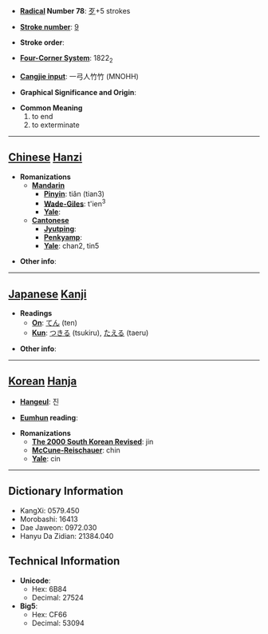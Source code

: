 * '''[[Wiktionary:Chinese radical index| Radical]] Number 78''': [[Wiktionary:Chinese radical index 歹|歹]]+5 strokes

* '''[[Wiktionary:Chinese total strokes index|Stroke number]]''': [[Wiktionary:Chinese total strokes index 9|9]]

* '''Stroke order''': 

* '''[[Wiktionary:Chinese four corner index|Four-Corner System]]''': 1822<sub>2</sub>

* '''[[Wiktionary:Chinese Cangjie index|Cangjie input]]''': 一弓人竹竹 (MNOHH)

* '''Graphical Significance and Origin''': 

* '''Common Meaning'''
*#to end
*# to exterminate


----

== [[Chinese]] [[Hanzi]] ==

* '''Romanizations'''
** '''[[Mandarin]]'''
*** '''[[Pinyin]]''': tiǎn (tian3)
*** '''[[Wade-Giles]]''': t'ien<sup>3</sup>
*** '''[[Yale]]''': 
** '''[[Cantonese]]'''
*** '''[[Jyutping]]''':
*** '''[[Penkyamp]]''': 
*** '''[[Yale]]''': chan2, tin5

* '''Other info''': 

----

== [[Japanese]] [[Kanji]] ==

* '''Readings'''
** '''[[On]]''': [[てん]] (ten)
** '''[[Kun]]''': [[つきる]] (tsukiru), [[たえる]] (taeru)

* '''Other info''':  

----

== [[Korean]] [[Hanja]] ==

* '''[[Hangeul]]''': 진

* '''[[Eumhun]] reading''': 

* '''Romanizations'''
** '''[[The 2000 South Korean Revised Romanization|The 2000 South Korean Revised]]''': jin
** '''[[McCune-Reischauer]]''': chin
** '''[[Yale]]''': cin

----

== Dictionary Information ==

* KangXi: 0579.450
* Morobashi: 16413
* Dae Jaweon: 0972.030
* Hanyu Da Zidian: 21384.040

== Technical Information ==

* '''Unicode''':
** Hex: 6B84
** Decimal: 27524
* '''Big5''':
** Hex: CF66
** Decimal: 53094